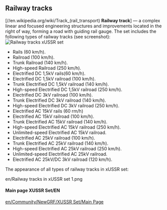 == Railway tracks ==
[//en.wikipedia.org/wiki/Track_(rail_transport) '''Railway track''']  — a complex linear and focused engineering structures and improvements located in the right of way, forming a road with guiding rail gauge.
The set includes the following types of railway tracks (see screenshot):
[[File:en/Railway tracks 1.png|frame|right| Railway tracks xUSSR set]]
* Rails (60 km/h).
* Railroad (100 km/h).
* Trunk Railroad (140 km/h).
* High-speed Railroad (250 km/h).
* Electrified DC  1,5kV rails(60 km/h).
* Electrified DC  1,5kV railroad (100 km/h).
* Trunk Electrified DC 1,5kV railroad (140 km/h).
* High-speed Electrified DC 1,5kV railroad (250 km/h).
* Electrified DC  3kV railroad (100 km/h).
* Trunk Electrified DC 3kV railroad (140 km/h).
* High-speed Electrified DC 3kV railroad (250 km/h).
* Electrified AC 15kV rails (60 rm/h)
* Electrified AC 15kV railroad (100 km/h).
* Trunk Electrified AC 15kV railroad (140 km/h).
* High-speed Electrified AC 15kV railroad (250 km/h).
* Unlimited-speed Electrified AC 15kV railroad.
* Electrified AC 25kV railroad (100 km/h).
* Trunk Electrified AC 25kV railroad (140 km/h).
* High-speed Electrified AC 25kV railroad (250 km/h).
* Unlimited-speed Electrified AC 25kV railroad.
* Electrified AC 25kV/DC 3kV railroad (120 km/h).
The appearance of all types of railway tracks in xUSSR set:
<gallery>
en/Railway tracks in xUSSR set 1.png
</gallery>

====Main page XUSSR Set/EN====
[[en/Community/NewGRF/XUSSR Set/Main Page]]